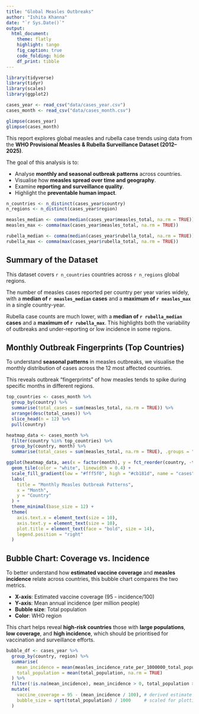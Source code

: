 ```yaml
---
title: "Global Measles Outbreaks"
author: "Ishita Khanna"
date: "`r Sys.Date()`"
output:
  html_document:
    theme: flatly
    highlight: tango
    fig_caption: true
    code_folding: hide
    df_print: tibble
---
```


```r
library(tidyverse)
library(tidyr)
library(scales)
library(ggplot2)
```

```r
cases_year <- read_csv("data/cases_year.csv")
cases_month <- read_csv("data/cases_month.csv")

glimpse(cases_year)
glimpse(cases_month)
```

This report explores global measles and rubella case trends using data from the **WHO Provisional Measles & Rubella Surveillance Dataset (2012–2025)**.

The goal of this analysis is to:

 - Analyse **monthly and seasonal outbreak patterns** across countries.
- Visualise how **measles spread over time and geography**.
- Examine **reporting and surveillance quality**.
- Highlight the **preventable human impact**.

```r
n_countries <- n_distinct(cases_year$country)
n_regions <- n_distinct(cases_year$region)

measles_median <- comma(median(cases_year$measles_total, na.rm = TRUE))
measles_max <- comma(max(cases_year$measles_total, na.rm = TRUE))

rubella_median <- comma(median(cases_year$rubella_total, na.rm = TRUE))
rubella_max <- comma(max(cases_year$rubella_total, na.rm = TRUE))
```

## Summary of the Dataset

This dataset covers `r n_countries` countries across `r n_regions` global regions. 

The number of measles cases reported per country per year varies widely, with a **median of `r measles_median` cases** and a **maximum of `r measles_max`** in a single country-year. 

Rubella case counts are much lower, with a **median of `r rubella_median` cases** and a **maximum of `r rubella_max`**. This highlights both the variability of outbreaks and under-reporting or low incidence in some regions.

## Monthly Outbreak Fingerprints (Top Countries)

To understand **seasonal patterns** in measles outbreaks, we visualise the monthly distribution of cases across the 12 most affected countries.

This reveals outbreak "fingerprints" of how measles tends to spike during specific months in different regions.

```r
top_countries <- cases_month %>%
  group_by(country) %>%
  summarise(total_cases = sum(measles_total, na.rm = TRUE)) %>%
  arrange(desc(total_cases)) %>%
  slice_head(n = 12) %>%
  pull(country)

heatmap_data <- cases_month %>%
  filter(country %in% top_countries) %>%
  group_by(country, month) %>%
  summarise(total_cases = sum(measles_total, na.rm = TRUE), .groups = "drop")

ggplot(heatmap_data, aes(x = factor(month), y = fct_reorder(country, -total_cases), fill = total_cases)) +
  geom_tile(color = "white", linewidth = 0.4) +
  scale_fill_gradient(low = "#fff5f0", high = "#cb181d", name = "cases") +
  labs(
    title = "Monthly Measles Outbreak Patterns",
    x = "Month",
    y = "Country"
  ) +
  theme_minimal(base_size = 12) +
  theme(
    axis.text.x = element_text(size = 10),
    axis.text.y = element_text(size = 10),
    plot.title = element_text(face = "bold", size = 14),
    legend.position = "right"
  )
```

## Bubble Chart: Coverage vs. Incidence 

To better understand how **estimated vaccine coverage** and **measles incidence** relate across countries, this bubble chart compares the two metrics.

- **X-axis**: Estimated vaccine coverage (95 - incidence/100)
- **Y-axis**: Mean annual incidence (per million people)
- **Bubble size**: Total population
- **Color**: WHO region

This chart helps reveal **high-risk countries** those with **large populations**, **low coverage**, and **high incidence**, which should be prioritised for vaccination and surveillance efforts.

```r
bubble_df <- cases_year %>%
  group_by(country, region) %>%
  summarise(
    mean_incidence = mean(measles_incidence_rate_per_1000000_total_population, na.rm = TRUE),
    total_population = mean(total_population, na.rm = TRUE)
  ) %>%
  filter(!is.na(mean_incidence), mean_incidence > 0, total_population > 0) %>%
  mutate(
    vaccine_coverage = 95 - (mean_incidence / 100), # derived estimate
    bubble_size = sqrt(total_population) / 1000     # scaled for plotting
  )
```




